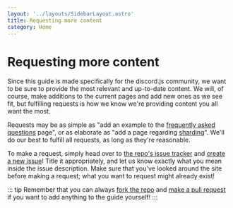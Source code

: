 ```yaml
---
layout: '../layouts/SidebarLayout.astro'
title: Requesting more content
category: Home
---
```


# Requesting more content

Since this guide is made specifically for the discord.js community, we want to be sure to provide the most relevant and up-to-date content. We will, of course, make additions to the current pages and add new ones as we see fit, but fulfilling requests is how we know we're providing content you all want the most.

Requests may be as simple as "add an example to the [frequently asked questions](/popular-topics/faq.html) page", or as elaborate as "add a page regarding [sharding](/sharding/)". We'll do our best to fulfill all requests, as long as they're reasonable.

To make a request, simply head over to [the repo's issue tracker](https://github.com/discordjs/guide/issues) and [create a new issue](https://github.com/discordjs/guide/issues/new)! Title it appropriately, and let us know exactly what you mean inside the issue description. Make sure that you've looked around the site before making a request; what you want to request might already exist!

::: tip
Remember that you can always [fork the repo](https://github.com/discordjs/guide) and [make a pull request](https://github.com/discordjs/guide/pulls) if you want to add anything to the guide yourself!
:::
